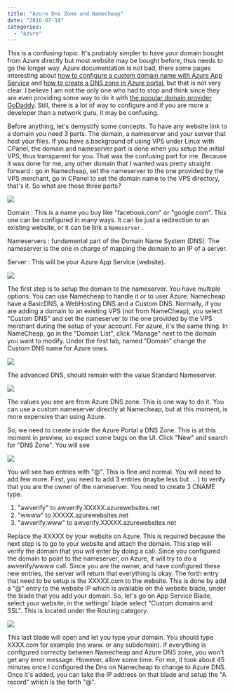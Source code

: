 ```yaml
---
title: "Azure Dns Zone and Namecheap"
date: "2016-07-18"
categories: 
  - "azure"
---
```


This is a confusing topic. It's probably simpler to have your domain bought from Azure directly but most website may be bought before, thus needs to go the longer way. Azure documentation is not bad, there some pages interesting about [how to configure a custom domain name with Azure App Service](https://azure.microsoft.com/en-us/documentation/articles/custom-dns-web-site-buydomains-web-app/) and [how to create a DNS zone in Azure portal](https://azure.microsoft.com/en-us/documentation/articles/custom-dns-web-site-buydomains-web-app/), but that is not very clear. I believe I am not the only one who had to stop and think since they are even providing some way to do it with [the popular domain provider GoDaddy](https://azure.microsoft.com/en-us/documentation/articles/web-sites-godaddy-custom-domain-name/). Still, there is a lot of way to configure and if you are more a developer than a network guru, it may be confusing.

Before anything, let's demystify some concepts. To have any website link to a domain you need 3 parts. The domain, a nameserver and your server that host your files. If you have a background of using VPS under Linux with CPanel, the domain and nameserver part is done when you setup the initial VPS, thus transparent for you. That was the confusing part for me. Because it was done for me, any other domain that I wanted was pretty straight forward : go in Namecheap, set the nameserver to the one provided by the VPS merchant, go in CPanel to set the domain name to the VPS directory, that's it. So what are those three parts?

![](images/DomainDnsWebSite-1024x88.png)

Domain : This is a name you buy like "facebook.com" or "google.com". This one can be configured in many ways. It can be just a redirection to an existing website, or it can be link a `Nameserver` .

Nameservers : fundamental part of the Domain Name System (DNS). The nameserver is the one in charge of mapping the domain to an IP of a server.

Server : This will be your Azure App Service (website).

![](images/NameCheapAzureDnsAzureAppService-1024x139.png)

The first step is to setup the domain to the nameserver. You have multiple options. You can use Namecheap to handle it or to user Azure. Namecheap have a BasicDNS, a WebHosting DNS and a Custom DNS. Normally, if you are adding a domain to an existing VPS (not from NameCheap), you select "Custom DNS" and set the nameserver to the one provided by the VPS merchant during the setup of your account. For azure, it's the same thing. In NameCheap, go in the "Domain List", click "Manage" next to the domain you want to modify. Under the first tab, named "Domain" change the Custom DNS name for Azure ones.

![](images/CustomDNSNameserver.png)

The advanced DNS, should remain with the value Standard Nameserver. 

![](images/PersonalDnsServer-1024x166.png)

The values you see are from Azure DNS zone. This is one way to do it. You can use a custom nameserver directly at Namecheap, but at this moment, is more expensive than using Azure.

So, we need to create inside the Azure Portal a DNS Zone. This is at this moment in preview, so expect some bugs on the UI. Click "New" and search for "DNS Zone". You will see

![](images/DNSZone.png)

You will see two entries with "@". This is fine and normal. You will need to add few more. First, you need to add 3 entries (maybe less but ... ) to verify that you are the owner of the nameserver. You need to create 3 CNAME type.

1. "awverify" to awverify.XXXXX.azurewebsites.net 
2. "wwww" to XXXXX.azurewebsites.net 
3. "awverify.www" to awverify.XXXXX.azurewebsites.net

Replace the XXXXX by your website on Azure. This is required because the next step is to go to your website and attach the domain. This step will verify the domain that you will enter by doing a call. Since you configured the domain to point to the nameserver, on Azure, it will try to do a awverify/wwww call. Since you are the owner, and have configured these new entries, the server will return that everything is okay. The forth entry that need to be setup is the XXXXX.com to the website. This is done by add a "@" entry to the website IP which is available on the website blade, under the blade that you add your domain. So, let's go on App Service Blade, select your website, in the settings' blade select "Custom domains and SSL". This is located under the Routing category.

![](images/CustomDomainsSetting-1024x898.png)

This last blade will open and let you type your domain. You should type XXXX.com for example (no www. or any subdomain). If everything is configured correctly between Namecheap and Azure DNS zone, you won't get any error message. However, allow some time. For me, it took about 45 minutes once I configured the Dns on Namecheap to change to Azure DNS. Once it's added, you can take the IP address on that blade and setup the "A record" which is the forth "@".
